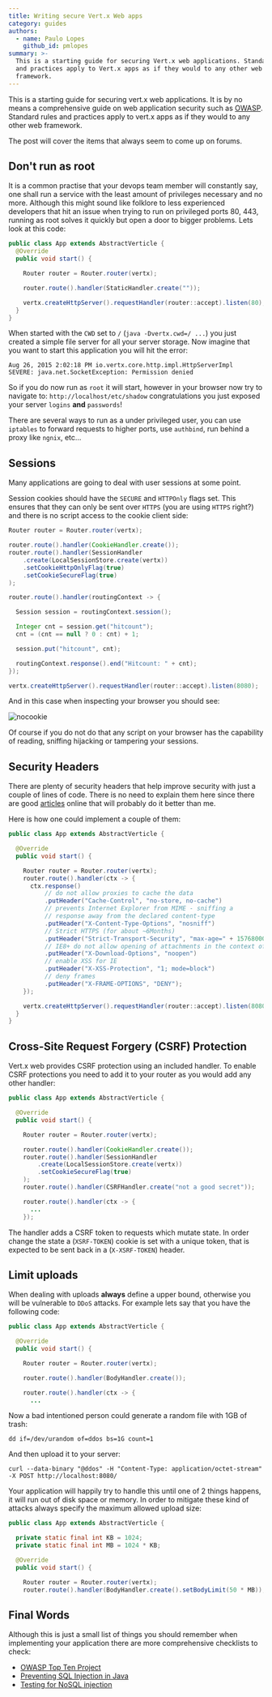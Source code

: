 ```yaml
---
title: Writing secure Vert.x Web apps
category: guides
authors:
  - name: Paulo Lopes
    github_id: pmlopes
summary: >-
  This is a starting guide for securing Vert.x web applications. Standard rules
  and practices apply to Vert.x apps as if they would to any other web
  framework.
---
```


This is a starting guide for securing vert.x web applications. It is by no means a comprehensive guide on web application security such as [OWASP](https://www.owasp.org). Standard rules and practices apply to vert.x apps as if they would to any other web framework.

The post will cover the items that always seem to come up on forums.

## Don't run as root

It is a common practise that your devops team member will constantly say, one shall run a service with the least amount of privileges necessary and no more. Although this might sound like folklore to less experienced developers that hit an issue when trying to run on privileged ports 80, 443, running as root solves it quickly but open a door to bigger problems. Lets look at this code:

```java
public class App extends AbstractVerticle {
  @Override
  public void start() {

    Router router = Router.router(vertx);

    router.route().handler(StaticHandler.create(""));

    vertx.createHttpServer().requestHandler(router::accept).listen(80);
  }
}

```

When started with the `CWD` set to `/` (`java -Dvertx.cwd=/ ...`) you just created a simple file server for all your server storage. Now imagine that you want to start this application you will hit the error:

```text
Aug 26, 2015 2:02:18 PM io.vertx.core.http.impl.HttpServerImpl
SEVERE: java.net.SocketException: Permission denied
```

So if you do now run as `root` it will start, however in your browser now try to navigate to: `http://localhost/etc/shadow` congratulations you just exposed your server `logins` **and** `passwords`!

There are several ways to run as a under privileged user, you can use `iptables` to forward requests to higher ports, use `authbind`, run behind a proxy like `ngnix`, etc...

## Sessions

Many applications are going to deal with user sessions at some point.

Session cookies should have the `SECURE` and `HTTPOnly` flags set. This ensures that they can only be sent over `HTTPS` (you are using `HTTPS` right?) and there is no script access to the cookie client side:

```java
Router router = Router.router(vertx);

router.route().handler(CookieHandler.create());
router.route().handler(SessionHandler
    .create(LocalSessionStore.create(vertx))
    .setCookieHttpOnlyFlag(true)
    .setCookieSecureFlag(true)
);

router.route().handler(routingContext -> {

  Session session = routingContext.session();

  Integer cnt = session.get("hitcount");
  cnt = (cnt == null ? 0 : cnt) + 1;

  session.put("hitcount", cnt);

  routingContext.response().end("Hitcount: " + cnt);
});

vertx.createHttpServer().requestHandler(router::accept).listen(8080);
```

And in this case when inspecting your browser you should see:

![nocookie](/images/blog/vertx3-secure-webapps/nocookie.png)

Of course if you do not do that any script on your browser has the capability of reading, sniffing hijacking or tampering your sessions.

## Security Headers

There are plenty of security headers that help improve security with just a couple of lines of code. There is no need to explain them here since there are good [articles](http://recxltd.blogspot.nl/2012/03/seven-web-server-http-headers-that.html) online that will probably do it better than me.

Here is how one could implement a couple of them:

```java
public class App extends AbstractVerticle {

  @Override
  public void start() {

    Router router = Router.router(vertx);
    router.route().handler(ctx -> {
      ctx.response()
          // do not allow proxies to cache the data
          .putHeader("Cache-Control", "no-store, no-cache")
          // prevents Internet Explorer from MIME - sniffing a
          // response away from the declared content-type
          .putHeader("X-Content-Type-Options", "nosniff")
          // Strict HTTPS (for about ~6Months)
          .putHeader("Strict-Transport-Security", "max-age=" + 15768000)
          // IE8+ do not allow opening of attachments in the context of this resource
          .putHeader("X-Download-Options", "noopen")
          // enable XSS for IE
          .putHeader("X-XSS-Protection", "1; mode=block")
          // deny frames
          .putHeader("X-FRAME-OPTIONS", "DENY");
    });

    vertx.createHttpServer().requestHandler(router::accept).listen(8080);
  }
}
```

## Cross-Site Request Forgery (CSRF) Protection

Vert.x web provides CSRF protection using an included handler. To enable CSRF protections you need to add it to your router as you would add any other handler:

```java
public class App extends AbstractVerticle {

  @Override
  public void start() {

    Router router = Router.router(vertx);

    router.route().handler(CookieHandler.create());
    router.route().handler(SessionHandler
        .create(LocalSessionStore.create(vertx))
        .setCookieSecureFlag(true)
    );
    router.route().handler(CSRFHandler.create("not a good secret"));

    router.route().handler(ctx -> {
      ...
    });
```

The handler adds a CSRF token to requests which mutate state. In order change the state a (`XSRF-TOKEN`) cookie is set with a unique token, that is expected to be sent back in a (`X-XSRF-TOKEN`) header.

## Limit uploads

When dealing with uploads **always** define a upper bound, otherwise you will be vulnerable to `DDoS` attacks. For example lets say that you have the following code:

```java
public class App extends AbstractVerticle {

  @Override
  public void start() {

    Router router = Router.router(vertx);

    router.route().handler(BodyHandler.create());

    router.route().handler(ctx -> {
      ...
```

Now a bad intentioned person could generate a random file with 1GB of trash:

```shell
dd if=/dev/urandom of=ddos bs=1G count=1
```

And then upload it to your server:

```shell
curl --data-binary "@ddos" -H "Content-Type: application/octet-stream" -X POST http://localhost:8080/
```

Your application will happily try to handle this until one of 2 things happens, it will run out of disk space or memory. In order to mitigate these kind of attacks always specify the maximum allowed upload size:

```java
public class App extends AbstractVerticle {

  private static final int KB = 1024;
  private static final int MB = 1024 * KB;

  @Override
  public void start() {

    Router router = Router.router(vertx);
    router.route().handler(BodyHandler.create().setBodyLimit(50 * MB));
```

## Final Words

Although this is just a small list of things you should remember when implementing your application there are more comprehensive checklists to check:

* [OWASP Top Ten Project](https://www.owasp.org/index.php/Category:OWASP_Top_Ten_Project)
* [Preventing SQL Injection in Java](https://www.owasp.org/index.php/Preventing_SQL_Injection_in_Java)
* [Testing for NoSQL injection](https://www.owasp.org/index.php/Testing_for_NoSQL_injection)
